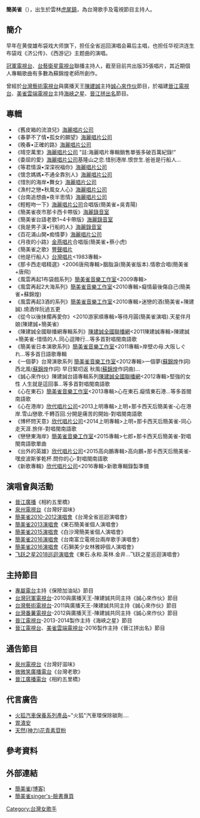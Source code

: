 {{多個問題|
{{Tone|time=2019-09-28}}
{{BLP unsourced|time=2019-09-28}}
{{Fanpov|time=2019-09-28}}
}}
{{藝人
| 姓名     = 簡美雀
| 類型     = 女歌手
| 圖片     =
| 圖片尺寸 = 
| 圖片簡介 =
| 英文名   = 
| 綽號     = 美雀老師
| 國籍     = {{ROC}}
| 暱稱     = 那卡西天后
| 出生日期 = 
| 出生地點 = {{ROC|臺灣省}}[[雲林縣|雲林縣]][[虎尾鎮|虎尾鎮]]
| 逝世日期 = 
| 逝世地點 = 
| 職業     = 歌手、主持人、音樂導師
| 語言     = [[國語|國語]].[[台語|台語]]
| 教育程度 = 
| 宗教信仰 = 
| 配偶     = 
| 音樂類型 = [[台語歌曲|台語歌曲]]、[[國語歌曲|國語歌曲]]、[[日語歌曲|日語歌曲]]
| 演奏樂器 = 
| 出身地   = 雲林斗六
| 出道作   = 
| 出道日期 = 
| 代表作   = 
| 活躍年代 = 
| 唱片公司 = 簡美雀音樂工作室
| 獎項     = 
| IMDb    = 
}}

'''簡美雀'''（{{bd|？||}}），出生於雲林[[虎尾鎮|虎尾鎮]]，為台灣歌手及電視節目主持人。

==簡介==
早年在黄俊雄布袋戏大师旗下，担任全省巡回演唱会幕后主唱，也担任华视洪连生布袋戏《济公传》、《西游记》主题曲的演唱。

[[冠軍電視台|冠軍電視台]]、[[台藝衛星電視台|台藝衛星電視台]]聯播主持人，截至目前共出版35張唱片，其近期個人專輯歌曲有多數為蘇錦煌老師所創作。

曾經於[[台灣藝術電視台|台灣藝術電視台]]與廣播天王[[陳建誠|陳建誠]]主持[[誠心來作伙|誠心來作伙]]節目，於福建[[晉江電視台|晉江電視台]]、[[美雀雲端電視台|美雀雲端電視台]]主持[[海峽之星|海峽之星]]、[[晉江拼出名|晉江拼出名]]節目。

==專輯==
*《舊皮箱的流浪兒》[[海麗唱片公司|海麗唱片公司]]
*《春夢不了情•孤女的願望》[[海麗唱片公司|海麗唱片公司]]
*《晚春•正確的路》[[海麗唱片公司|海麗唱片公司]]
*《晴空萬里》[[海麗唱片公司|海麗唱片公司]]  "註:海麗唱片專輯銷售單張多破百萬紀錄!"
*《委屈的愛》[[海麗唱片公司|海麗唱片公司]]基隆山之恋.惜别港岸.恨世生.爸爸是行船人…
*《等君情淚•深深祝福你》[[海麗唱片公司|海麗唱片公司]]
*《懷念媽媽•不通全靠別人》[[海麗唱片公司|海麗唱片公司]]
*《惜別的海岸•舞女》[[海麗唱片公司|海麗唱片公司]]
*《漁村之戀•秋風女人心》[[海麗唱片公司|海麗唱片公司]]
*《台南追想曲•夜半思情》[[海麗唱片公司|海麗唱片公司]]
*《輕輕吻一下》[[海麗唱片公司|海麗唱片公司]]合唱版(簡美雀+吳青陽)
*《簡美雀夜市那卡西卡帶版》[[海麗錄音室|海麗錄音室]]
*《簡美雀台語老歌1~4卡帶版》[[海麗錄音室|海麗錄音室]]
*《我是男子漢•行船的人》[[海麗錄音室|海麗錄音室]]
*《百花滿山開•痴情夢》[[海麗唱片公司|海麗唱片公司]]
*《月夜的小路》[[金燕唱片|金燕唱片]]合唱版(簡美雀+蔡小虎)
*《簡美雀之歌》[[豐聲唱片|豐聲唱片]]
*《他是行船人》[[台灣唱片|台灣唱片]]<1983專輯>
*《那卡西走唱精選》<2006唐飛專輯>胭脂淚(簡美雀版本).情歌合唱(簡美雀+唐飛)
*《風雲再起1布袋戲系列》[[簡美雀音樂工作室|簡美雀音樂工作室]]<2009專輯>
*《風雲再起2大海系列》[[簡美雀音樂工作室|簡美雀音樂工作室]]<2010專輯>癡情最後傷自己(簡美雀+蘇錦煌)
*《風雲再起3酒的系列》[[簡美雀音樂工作室|簡美雀音樂工作室]]<2010專輯>迷戀的酒(簡美雀+陳建誠).燒酒伴阮過五更
*《從今以後抹擱再愛你》<2010游家順專輯>等待月圓(簡美雀演唱).天星伴月娘(陳建誠+簡美雀)
*《陳建誠全國聯播網專輯系列》[[陳建誠全國聯播網|陳建誠全國聯播網]]<2011陳建誠專輯>陳建誠+簡美雀-惜情的人.同心逗陣行…等多首對唱閩南語歌
*《簡美雀日本演歌系列》[[簡美雀音樂工作室|簡美雀音樂工作室]]<2011專輯>岸壁の母.大阪しぐれ…等多首日語歌專輯
*《一個夢》台灣演歌系列 [[簡美雀音樂工作室|簡美雀音樂工作室]]<2012專輯>一個夢([[蘇錦煌|蘇錦煌]]作詞) 西北風([[蘇錦煌|蘇錦煌]]作詞) 早日緊叨返 秋風([[蘇錦煌|蘇錦煌]]作詞曲)…
*《誠心來作伙》陳建誠台語專輯系列[[陳建誠全國聯播網|陳建誠全國聯播網]]<2012專輯>堅強的女性 人生就是這回事…等多首對唱閩南語歌
*《心在東石》[[簡美雀音樂工作室|簡美雀音樂工作室]]<2013專輯>心在東石.癡情東石港…等多首閩南語歌
*《心在港岸》[[欣代唱片公司|欣代唱片公司]]<2013上明專輯>上明+那卡西天后簡美雀-心在港岸.雪山戀歌.千轉百回.分開是痛苦的開始-對唱閩南語歌
*《博杯問天意》[[欣代唱片公司|欣代唱片公司]]<2014上明專輯>上明+那卡西天后簡美雀-同心走天涯.旅伴-對唱閩南語歌
*《戀戀東海岸》[[簡美雀音樂工作室|簡美雀音樂工作室]]<2015專輯>七郎+那卡西天后簡美雀-對唱閩南語歌單曲
*《出外的英雄》[[欣代唱片公司|欣代唱片公司]]<2015高向鵬專輯>高向鵬+那卡西天后簡美雀-嘿皮波斯爹乾杯.問你的心-對唱閩南語歌
*《新歌專輯》[[欣代唱片公司|欣代唱片公司]]<2016專輯>新歌專輯錄製準備

==演唱會與活動==
*[[晉江廣播|晉江廣播]]《相約五里橋》
*[[泉州電視台|泉州電視台]]《台灣好滋味》
*[[簡美雀2010-2012演唱會|簡美雀2010-2012演唱會]]《台灣全省巡迴演唱會》
*[[簡美雀2013演唱會|簡美雀2013演唱會]]《東石簡美雀個人演唱會》
*[[簡美雀2015演唱會|簡美雀2015演唱會]]《白沙灣簡美雀個人演唱會》
*[[簡美雀2016演唱會|簡美雀2016演唱會]]《台南富立電視台兩岸歌手演唱會》
*[[簡美雀2016演唱會|簡美雀2016演唱會]]《石獅美少女林雅婷個人演唱會》
*[[飞跃之星2018巡迴演唱會|飞跃之星2018巡迴演唱會]]《東石.永和.英林.金井...飞跃之星巡迴演唱會》

==主持節目==
*[[專屬電台|專屬電台]]主持《保險加油站》節目
*[[台灣冠軍電視台|台灣冠軍電視台]]-2010與廣播天王-陳建誠共同主持《誠心來作伙》節目
*[[台灣藝術電視台|台灣藝術電視台]]-2011與廣播天王-陳建誠共同主持《誠心來作伙》節目
*[[台灣番薯電視台|台灣番薯電視台]]-2012與廣播天王-陳建誠共同主持《誠心來作伙》節目
*[[晉江電視台|晉江電視台]]-2013-2014製作主持《海峽之星》節目
*[[晉江電視台|晉江電視台]]、[[美雀雲端電視台|美雀雲端電視台]]-2016製作主持《晉江拼出名》節目

==通告節目==
*[[泉州電視台|泉州電視台]]《台灣好滋味》
*[[微微笑廣播電台|微微笑廣播電台]]《台灣老歌》
*[[晉江廣播電台|晉江廣播電台]]《相約五里橋》

==代言廣告==
*[[火狐汽車保養系列產品|火狐汽車保養系列產品]]~"火狐"汽車環保除碳劑....
*[[胃潰安|胃潰安]]
*[[天然(神力)花青素苷粉|天然(神力)花青素苷粉]]

==參考資料==
{{reflist}}

==外部連結==
*[http://blog.sina.com.cn/singermk 簡美雀(博客)]
*[http://www.facebook.com/#!/pages/%E9%9B%80%E5%A4%A9%E5%90%8E/298360336876018 簡美雀singer's-臉書專頁] {{Wayback|url=http://www.facebook.com/#!/pages/%E9%9B%80%E5%A4%A9%E5%90%8E/298360336876018 |date=20050408055255 }}

[[Category:台灣女歌手|Category:台灣女歌手]]
